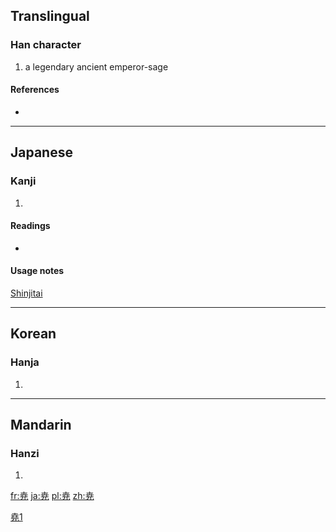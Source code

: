 {{also|堯|尧}}
==Translingual==

===Han character===
{{Han char|rn=43|rad=尢|as=05|sn=8|four=|canj=十廿竹山 (JTHU)}}

# a legendary ancient emperor-sage

====References====
* {{Han ref|kx=0125.171|hdz=10553.021|uh=5C2D|ud=23597}}

----

==Japanese==

===Kanji===
{{ja-kanji|grade=|rs=尢05}}

# {{defn|Japanese|sort=尢05}}

====Readings====
* {{ja-readings|on=[[ぎょう]] (gyō)|kun=[[たかい]] (takai)}}

====Usage notes====
[[shinjitai|Shinjitai]]

----

==Korean==

===Hanja===
{{ko-hanja|hangeul=요|rv=yo|mr=yo}}

# {{defn|Korean|sort=尢05}}

----

==Mandarin==

===Hanzi===
{{cmn-hanzi|pin=[[yáo]] ([[yao2]])|wg=yao<sup>2</sup>}}

# {{defn|Mandarin|sort=尢05}}

[[Category:CJKV characters simplified differently in Japan and China|堯1]]

[[fr:尭]]
[[ja:尭]]
[[pl:尭]]
[[zh:尭]]